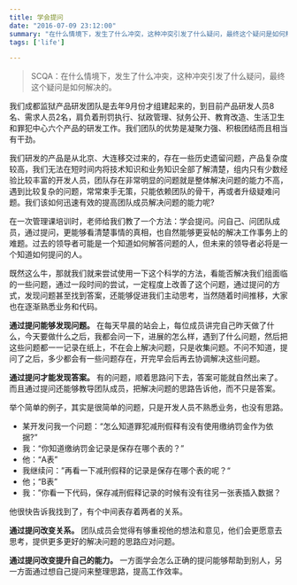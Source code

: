 ```yaml
---
title: 学会提问
date: "2016-07-09 23:12:00"
summary: "在什么情境下，发生了什么冲突，这种冲突引发了什么疑问，最终这个疑问是如何解决的"
tags: ['life']

---
```


> SCQA：在什么情境下，发生了什么冲突，这种冲突引发了什么疑问，最终这个疑问是如何解决的。

我们成都监狱产品研发团队是去年9月份才组建起来的，到目前产品研发人员8名、需求人员2名，肩负着刑罚执行、狱政管理、狱务公开、教育改造、生活卫生和罪犯中心六个产品的研发工作。我们团队的优势是凝聚力强、积极团结而且相当有干劲。

我们研发的产品是从北京、大连移交过来的，存在一些历史遗留问题，产品复杂度较高，我们无法在短时间内将技术知识和业务知识全部了解清楚，组内只有少数经验比较丰富的开发人员，团队存在非常明显的问题就是整体解决问题的能力不高，遇到比较复杂的问题，常常束手无策，只能依赖团队的骨干，再或者升级疑难问题。我们该如何迅速有效的提高团队成员解决问题的能力呢?

在一次管理课培训时，老师给我们教了一个方法：学会提问。问自己、问团队成员，通过提问，更能够看清楚事情的真相，也自然能够更妥帖的解决工作事务上的难题。过去的领导者可能是一个知道如何解答问题的人，但未来的领导者必将是一个知道如何提问的人。

既然这么牛，那就我们就来尝试使用一下这个科学的方法，看能否解决我们组面临的一些问题，通过一段时间的尝试，一定程度上改善了这个问题，通过提问的方式，发现问题甚至找到答案，还能够促进我们主动思考，当然随着时间推移，大家也在逐渐熟悉业务和代码。

**通过提问能够发现问题。** 在每天早晨的站会上，每位成员讲完自己昨天做了什么，今天要做什么之后，我都会问一下，进展的怎么样，遇到了什么问题，然后把这些问题都一一记录在纸上，不在会上解决问题，只是收集问题。不问不知道，提问了之后，多少都会有一些问题存在，开完早会后再去协调解决这些问题。

**通过提问才能发现答案。** 有的问题，顺着思路问下去，答案可能就自然出来了。而且通过提问还能够教导团队成员，把解决问题的思路告诉他，而不只是答案。

举个简单的例子，其实是很简单的问题，只是开发人员不熟悉业务，也没有思路。

- 某开发问我一个问题：“怎么知道罪犯减刑假释有没有使用缴纳罚金作为依据?”
- 我：“你知道缴纳罚金记录是保存在哪个表的？”
- 他：“A表”
- 我继续问：”再看一下减刑假释的记录是保存在哪个表的呢？“
- 他；“B表”
- 我：”你看一下代码，保存减刑假释记录的时候有没有往另一张表插入数据？

他很快告诉我找到了，有个中间表存着两者的关系。

**通过提问改变关系。** 团队成员会觉得有够重视他的想法和意见，他们会更愿意去思考，提供更多更好的解决问题的思路应对问题。

**通过提问改变提升自己的能力。** 一方面学会怎么正确的提问能够帮助到别人，另一方面通过想自己提问来整理思路，提高工作效率。